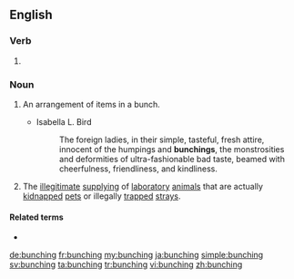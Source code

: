 ==English==

===Verb===
{{head|en|present participle}}

# {{present participle of|bunch|lang=en|nocat=1}}

===Noun===
{{en-noun}}

# {{lb|en|countable}} An arrangement of items in a bunch.
#* Isabella L. Bird
#*: The foreign ladies, in their simple, tasteful, fresh attire, innocent of the humpings and '''bunchings''', the monstrosities and deformities of ultra-fashionable bad taste, beamed with cheerfulness, friendliness, and kindliness.
# {{lb|en|uncountable}} The [[illegitimate]] [[supply]]ing of [[laboratory]] [[animal]]s that are actually [[kidnap]]ped [[pet]]s or illegally [[trap]]ped [[stray]]s.

====Related terms====
* {{l|en|buncher}}

[[de:bunching]]
[[fr:bunching]]
[[my:bunching]]
[[ja:bunching]]
[[simple:bunching]]
[[sv:bunching]]
[[ta:bunching]]
[[tr:bunching]]
[[vi:bunching]]
[[zh:bunching]]